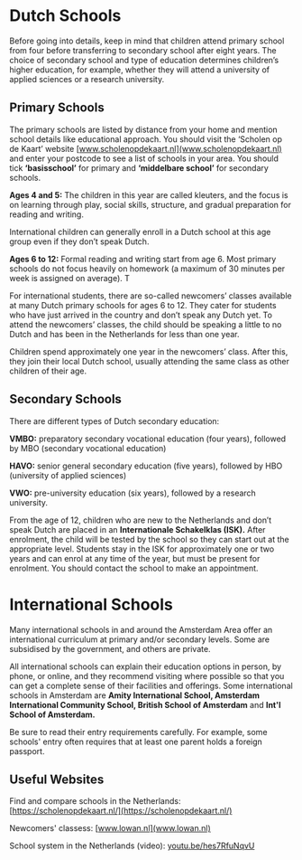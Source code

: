 
# Dutch Schools

<Callout>
  Before going into details, keep in mind that children attend primary school from four before transferring to secondary school after eight years. The choice of secondary school and type of education determines children’s higher education, for example, whether they will attend a university of applied sciences or a research university. 
</Callout>

## Primary Schools 
The primary schools are listed by distance from your home and mention school details like educational approach. You should visit the ‘Scholen op de Kaart’ website [www.scholenopdekaart.nl](www.scholenopdekaart.nl) and enter your postcode to see a list of schools in your area. You should tick **‘basisschool’** for primary and **‘middelbare school’** for secondary schools. 

**Ages 4 and 5:** The children in this year are called kleuters, and the focus is on learning through play, social skills, structure, and gradual preparation for reading and writing. 

International children can generally enroll in a Dutch school at this age group even if they don’t speak Dutch. 

**Ages 6 to 12:** Formal reading and writing start from age 6. Most primary schools do not focus heavily on homework (a maximum of 30 minutes per week is assigned on average).  T

For international students, there are so-called newcomers’ classes available at many Dutch primary schools for ages 6 to 12. They cater for students who have just arrived in the country and don’t speak any Dutch yet. To attend the newcomers’ classes, the child should be speaking a little to no Dutch and has been in the Netherlands for less than one year. 

Children spend approximately one year in the newcomers’ class. After this, they join their local Dutch school, usually attending the same class as other children of their age. 
## Secondary Schools 
There are different types of Dutch secondary education: 

**VMBO:** preparatory secondary vocational education (four years), followed by MBO (secondary vocational education)

**HAVO:** senior general secondary education (five years), followed by HBO (university of applied sciences)

**VWO:** pre-university education (six years), followed by a research university. 

From the age of 12, children who are new to the Netherlands and don’t speak Dutch are placed in an **Internationale Schakelklas (ISK).** After enrolment, the child will be tested by the school so they can start out at the appropriate level. Students stay in the ISK for approximately one or two years and can enrol at any time of the year, but must be present for enrolment. You should contact the school to make an appointment.
# International Schools 
Many international schools in and around the Amsterdam Area offer an international curriculum at primary and/or secondary levels. Some are subsidised by the government, and others are private. 

All international schools can explain their education options in person, by phone, or online, and they recommend visiting where possible so that you can get a complete sense of their facilities and offerings. Some international schools in Amsterdam are **Amity International School, Amsterdam International Community School, British School of Amsterdam** and **Int'l School of Amsterdam.** 

<Callout>
  Be sure to read their entry requirements carefully. For example, some schools' entry often requires that at least one parent holds a foreign passport. 
</Callout>

## Useful Websites 
Find and compare schools in the Netherlands: [https://scholenopdekaart.nl/](https://scholenopdekaart.nl/) 

Newcomers' classess: [www.lowan.nl](www.lowan.nl) 

School system in the Netherlands (video): [youtu.be/hes7RfuNqvU](youtu.be/hes7RfuNqvU) 

<Youtube id="RJW5rXk3lvY" />

